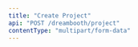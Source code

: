 ```yaml
---
title: "Create Project"
api: "POST /dreambooth/project"
contentType: "multipart/form-data"
---
```


<ParamField header="Authorization" type="string" required hidden />
<ParamField header="x-api-key" type="string" required hidden />

### Description

Creates a dreambooth project

### Form Data

<ParamField body="init-word" type="string" required>
  Describes the word
</ParamField>

<ParamField body="train-iterations" type="string" default="800">
  Number of iterations to train
</ParamField>

<ParamField body="links" type="string">
JSON object of links to images to download.
Example:
```
{"0": "https://sabe.io/images/saturn.png", "1": "https://sabe.io/images/mars.png", "2": "https://sabe.io/images/earth.png"}
```
</ParamField>

<ParamField body="files[]" type="files"></ParamField>

<RequestExample>
```bash cURL
curl -X POST \
  https://api.mirageml.com/dreambooth/project \
  -H 'Authorization: <AUTHORIZATION>' \
  -H 'Cache-Control: no-cache' \
  -H 'content-type: multipart/form-data; boundary=----WebKitFormBoundary7MA4YWxkTrZu0gW' \
  -H 'x-api-key: <API_KEY>' \
  -F init-word=<INIT_WORD> \
  -F train-iterations=<TRAIN_ITERATIONS> \
  -F 'files[]=<FILES>'
```
</RequestExample>

<ResponseExample>
```json
{
  "statusCode": 200,
  "project_id": "047b6913-fd3d-4b0d-8dca-349f786a40a9"
}
```
</ResponseExample>
